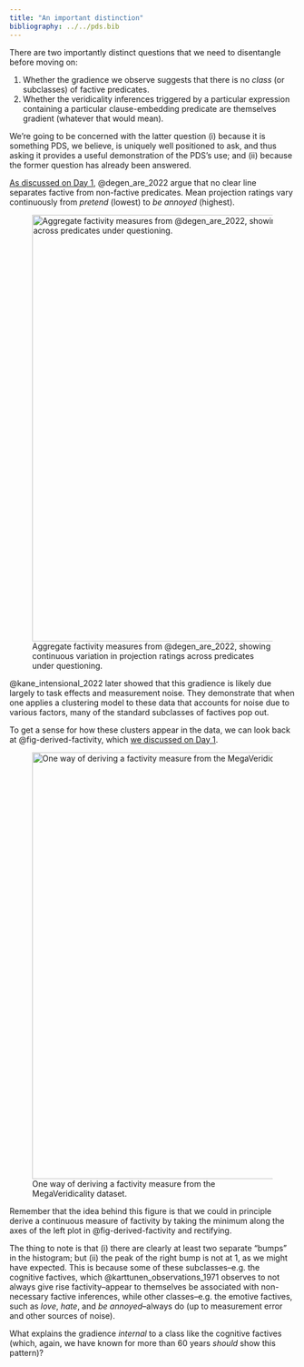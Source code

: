 ```yaml
---
title: "An important distinction"
bibliography: ../../pds.bib
---
```


There are two importantly distinct questions that we need to disentangle before moving on:

1. Whether the gradience we observe suggests that there is no *class* (or subclasses) of factive predicates.
2. Whether the veridicality inferences triggered by a particular expression containing a particular clause-embedding predicate are themselves gradient (whatever that would mean).

We're going to be concerned with the latter question (i) because it is something PDS, we believe, is uniquely well positioned to ask, and thus asking it provides a useful demonstration of the PDS's use; and (ii) because the former question has already been answered.

[As discussed on Day 1](../background/case-studies.qmd), @degen_are_2022 argue that no clear line separates factive from non-factive predicates. Mean projection ratings vary continuously from *pretend* (lowest) to *be annoyed* (highest).

![Aggregate factivity measures from @degen_are_2022, showing continuous variation in projection ratings across predicates under questioning.](plots/projection_no_fact_means.png){#fig-projection-verb-means width=750}

@kane_intensional_2022 later showed that this gradience is likely due largely to task effects and measurement noise. They demonstrate that when one applies a clustering model to these data that accounts for noise due to various factors, many of the standard subclasses of factives pop out. 

To get a sense for how these clusters appear in the data, we can look back at @fig-derived-factivity, which [we discussed on Day 1](../background/understanding-gradience.qmd).

![One way of deriving a factivity measure from the MegaVeridicality dataset.](plots/derived_factivity_measure.png){#fig-derived-factivity width=750}

Remember that the idea behind this figure is that we could in principle derive a continuous measure of factivity by taking the minimum along the axes of the left plot in @fig-derived-factivity and rectifying.

The thing to note is that (i) there are clearly at least two separate "bumps" in the histogram; but (ii) the peak of the right bump is not at 1, as we might have expected. This is because some of these subclasses–e.g. the cognitive factives, which @karttunen_observations_1971 observes to not always give rise factivity–appear to themselves be associated with non-necessary factive inferences, while other classes–e.g. the emotive factives, such as *love*, *hate*, and *be annoyed*–always do (up to measurement error and other sources of noise). 

What explains the gradience *internal* to a class like the cognitive factives (which, again, we have known for more than 60 years *should* show this pattern)?
